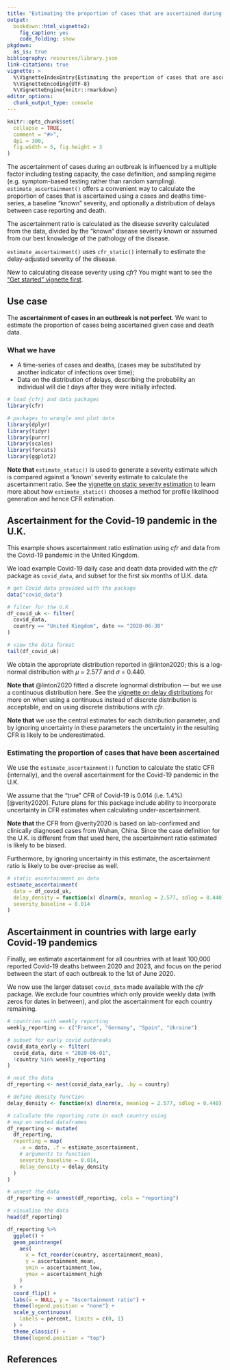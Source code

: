 ```yaml
---
title: "Estimating the proportion of cases that are ascertained during an outbreak"
output:
  bookdown::html_vignette2:
    fig_caption: yes
    code_folding: show
pkgdown:
  as_is: true
bibliography: resources/library.json
link-citations: true
vignette: >
  %\VignetteIndexEntry{Estimating the proportion of cases that are ascertained during an outbreak}
  %\VignetteEncoding{UTF-8}
  %\VignetteEngine{knitr::rmarkdown}
editor_options: 
  chunk_output_type: console
---
```


```r
knitr::opts_chunk$set(
  collapse = TRUE,
  comment = "#>",
  dpi = 300,
  fig.width = 5, fig.height = 3
)
```

The ascertainment of cases during an outbreak is influenced by a multiple factor including testing capacity, the case definition, and sampling regime (e.g. symptom-based testing rather than random sampling).
`estimate_ascertainment()` offers a convenient way to calculate the proportion of cases that is ascertained using a cases and deaths time-series, a baseline "known" severity, and optionally a distribution of delays between case reporting and death.

The ascertainment ratio is calculated as the disease severity calculated from the data, divided by the "known" disease severity known or assumed from our best knowledge of the pathology of the disease.

`estimate_ascertainment()` uses `cfr_static()` internally to estimate the delay-adjusted severity of the disease.

::: {.alert .alert-warning}
New to calculating disease severity using _cfr_? You might want to see the ["Get started" vignette first](cfr.html).
:::

::: {.alert .alert-primary}
## Use case {-}

The **ascertainment of cases in an outbreak is not perfect**.
We want to estimate the proportion of cases being ascertained given case and death data.
:::

::: {.alert .alert-secondary}
### What we have {-}

* A time-series of cases and deaths, (cases may be substituted by another indicator of infections over time);
* Data on the distribution of delays, describing the probability an individual will die $t$ days after they were initially infected.
:::

```r
# load {cfr} and data packages
library(cfr)

# packages to wrangle and plot data
library(dplyr)
library(tidyr)
library(purrr)
library(scales)
library(forcats)
library(ggplot2)
```

::: {.alert .alert-info}

**Note that** `estimate_static()` is used to generate a severity estimate which is compared against a 'known' severity estimate to calculate the ascertainment ratio.
See the [vignette on static severity estimation](estimate_static_severity.html) to learn more about how `estimate_static()` chooses a method for profile likelihood generation and hence CFR estimation.

:::

## Ascertainment for the Covid-19 pandemic in the U.K.

This example shows ascertainment ratio estimation using _cfr_ and data from the Covid-19 pandemic in the United Kingdom.

We load example Covid-19 daily case and death data provided with the _cfr_ package as `covid_data`, and subset for the first six months of U.K. data.

```r
# get Covid data provided with the package
data("covid_data")

# filter for the U.K
df_covid_uk <- filter(
  covid_data,
  country == "United Kingdom", date <= "2020-06-30"
)

# view the data format
tail(df_covid_uk)
```

We obtain the appropriate distribution reported in @linton2020; this is a log-normal distribution with $\mu$ = 2.577 and $\sigma$ = 0.440.

::: {.alert .alert-warning}
**Note that** @linton2020 fitted a discrete lognormal distribution --- but we use a continuous distribution here.
See the [vignette on delay distributions](delay_distributions.html) for more on when using a continuous instead of discrete distribution is acceptable, and on using discrete distributions with _cfr_.

**Note that** we use the central estimates for each distribution parameter, and by ignoring uncertainty in these parameters the uncertainty in the resulting CFR is likely to be underestimated. 
:::

### Estimating the proportion of cases that have been ascertained

We use the `estimate_ascertainment()` function to calculate the static CFR (internally), and the overall ascertainment for the Covid-19 pandemic in the U.K.

We assume that the "true" CFR of Covid-19 is 0.014 (i.e. 1.4%) [@verity2020].
Future plans for this package include ability to incorporate uncertainty in CFR estimates when calculating under-ascertainment.

::: {.alert .alert-info}
**Note that** the CFR from @verity2020 is based on lab-confirmed and clinically diagnosed cases from Wuhan, China.
Since the case definition for the U.K. is different from that used here, the ascertainment ratio estimated is likely to be biased.

Furthermore, by ignoring uncertainty in this estimate, the ascertainment ratio is likely to be over-precise as well.
:::

```r
# static ascertainment on data
estimate_ascertainment(
  data = df_covid_uk,
  delay_density = function(x) dlnorm(x, meanlog = 2.577, sdlog = 0.440),
  severity_baseline = 0.014
)
```

## Ascertainment in countries with large early Covid-19 pandemics

Finally, we estimate ascertainment for all countries with at least 100,000 reported Covid-19 deaths between 2020 and 2023, and focus on the period between the start of each outbreak to the 1st of June 2020.

We now use the larger dataset `covid_data` made available with the _cfr_ package.
We exclude four countries which only provide weekly data (with zeros for dates in between), and plot the ascertainment for each country remaining.

```r
# countries with weekly reporting
weekly_reporting <- c("France", "Germany", "Spain", "Ukraine")

# subset for early covid outbreaks
covid_data_early <- filter(
  covid_data, date < "2020-06-01",
  !country %in% weekly_reporting
)

# nest the data
df_reporting <- nest(covid_data_early, .by = country)

# define density function
delay_density <- function(x) dlnorm(x, meanlog = 2.577, sdlog = 0.440)

# calculate the reporting rate in each country using
# map on nested dataframes
df_reporting <- mutate(
  df_reporting,
  reporting = map(
    .x = data, .f = estimate_ascertainment,
    # arguments to function
    severity_baseline = 0.014,
    delay_density = delay_density
  )
)

# unnest the data
df_reporting <- unnest(df_reporting, cols = "reporting")

# visualise the data
head(df_reporting)
```

```r
df_reporting %>%
  ggplot() +
  geom_pointrange(
    aes(
      x = fct_reorder(country, ascertainment_mean),
      y = ascertainment_mean,
      ymin = ascertainment_low,
      ymax = ascertainment_high
    )
  ) +
  coord_flip() +
  labs(x = NULL, y = "Ascertainment ratio") +
  theme(legend.position = "none") +
  scale_y_continuous(
    labels = percent, limits = c(0, 1)
  ) +
  theme_classic() +
  theme(legend.position = "top")
```

## References
